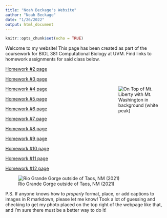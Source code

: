 ```yaml
---
title: "Noah Beckage's Website"
author: "Noah Beckage"
date: "1/26/2022"
output: html_document
---
```


```r
knitr::opts_chunk$set(echo = TRUE)
```

Welcome to my website! This page has been created as part of the coursework for BIOL 381 Computational Biology at UVM. Find links to homework assignments for said class below.

<style>
.pic {
  max-width: 30%;
}
</style>

[Homework #2 page](Homework_02.html)

[Homework #3 page](Homework_03.html)

<IMG align = right SRC="images/me&MtWashington.jpg" title="On Top of Mt. Liberty with Mt. Washington in background (white peak)" class="pic"/>

[Homework #4 page](Homework_04.html)

[Homework #5 page](Homework_05.html)

[Homework #6 page](Homework_06.html)

[Homework #7 page](Homework_07.html)

[Homework #8 page](Homework_08.html)

[Homework #9 page](Homework_09.html)

[Homework #10 page](Homework_10.html)

[Homework #11 page](Homework_11.html)

[Homework #12 page](Homework_12.html)

![Rio Grande Gorge outside of Taos, NM (2021)](images/rio grande gorge.JPG)

P.S. If anyone knows how to *properly* format, place, or add captions to images in R markdown, please let me know! Took a lot of guessing and checking to get my photo placed on the top right of the webpage like that, and I'm sure there must be a better way to do it!